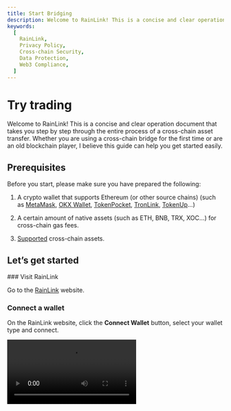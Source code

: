 ```yaml
---
title: Start Bridging
description: Welcome to RainLink! This is a concise and clear operation document that takes you step by step through the entire process of a cross-chain asset transfer.
keywords:
  [
    RainLink,
    Privacy Policy,
    Cross-chain Security,
    Data Protection,
    Web3 Compliance,
  ]
---
```



# Try trading

Welcome to RainLink! This is a concise and clear operation document that takes you step by step through the entire process of a cross-chain asset transfer. Whether you are using a cross-chain bridge for the first time or are an old blockchain player, I believe this guide can help you get started easily.

## Prerequisites

Before you start, please make sure you have prepared the following:

1. A crypto wallet that supports Ethereum (or other source chains) (such as [MetaMask](https://metamask.io/), [OKX Wallet](https://www.okx.com/web3/wallet), [TokenPocket](https://www.tokenpocket.pro/), [TronLink](https://www.tronlink.org/), [TokenUp](https://www.tokenup.org/)...)

2. A certain amount of native assets (such as ETH, BNB, TRX, XOC...) for cross-chain gas fees.

3. [Supported](https://docs.xone.org/developers/token) cross-chain assets.

## Let’s get started

<Steps>
### Visit RainLink

Go to the [RainLink](https://rainlink.co/) website.

### Connect a wallet

On the RainLink website, click the **Connect Wallet** button, select your wallet type and connect.

<Video src="/video/Connect.mp4" />

### Select the source and target chains

Select the source and target chains you want to cross-chain from the operation bar displayed on the page.

<Video src="/video/Select.mp4" />

<Callout type="important">

- What are the source and target chains?

 The source and target chains are the two endpoints of the cross-chain bridge. The source chain is the chain where the assets you want to cross-chain are located, and the target chain is the chain to which you want to transfer the assets.

- How to select the source and target chains?

 In the RainLink website operation interface, the supported source and target chains are listed, and you can click the source and target chains to select.

- Which source and target chains are supported?

 If you need to know the supported source and target chains, please go [here](/docs/network) to check.

</Callout>

### Enter the cross-chain amount

After completing the above steps, enter the number of assets you need to cross-chain in the input box. At this time, you need to confirm the number of cross-chain assets and the type of cross-chain assets.

<Video src="/video/Amount.mp4" />

<Callout type="important">

- Which assets are supported?

 If you need to know the supported assets, please go [here](https://docs.xone.org/developers/token).

- Is there a limit on the number of cross-chain assets?

 There is no limit on the number of cross-chain assets, as long as the basic cross-chain asset accuracy is met. But at this time, you should understand the [cross-chain handling fee](/docs/fee) in detail, because this is unavoidable. If you do not meet the basic cross-chain handling fee, this cross-chain transaction will not be able to proceed.

</Callout>

### Confirm the receiving address

Enter the address where you receive cross-chain assets in the **Receive Address** input box.

<Video src="/video/Address.mp4" />

<Callout type="warning">

**Please note:**

1. Before this, your wallet address will be automatically obtained and filled after you successfully link your wallet, but you should confirm the information here again; because once confirmed and authorized successfully, it will be irreversible.

2. The cross-chain addresses can be inconsistent. For example, if the address you successfully linked is A, you have two options: A > A or A > B (here B represents other addresses).

</Callout>

### Start bridging

Click the "Transfer" button, and the wallet plug-in or operation pop-up window of your terminal will be awakened. Follow the page prompts to confirm the information authorization.

<Video src="/video/Transfer.mp4" />

<Callout type="warning">

**Please note:**

1. When you authorize the bridge for the first time, you will be prompted to authorize the bridge asset permissions of the wallet address. This is because you need to obtain authorization for the asset operation of your wallet, because you need to lock the assets of the source chain into the [RainLink contract](https://docs.xone.org/developers/contracts) during the bridge process. If you are not sure whether the information authorized at this time is risky, you can go to the public contract information page to confirm.

2. After the authorization is successful, you need to confirm the number and type of cross-chain assets again.

</Callout>

### Wait for the cross-chain to complete

After the authorization is completed, the source chain assets will be locked into the [RainLink contract](https://docs.xone.org/developers/contracts). At this time, you need to wait for the cross-chain to complete. After completion, the cross-chain assets will be received on the target chain.

### Congratulations on completing a bridge🎉

</Steps>